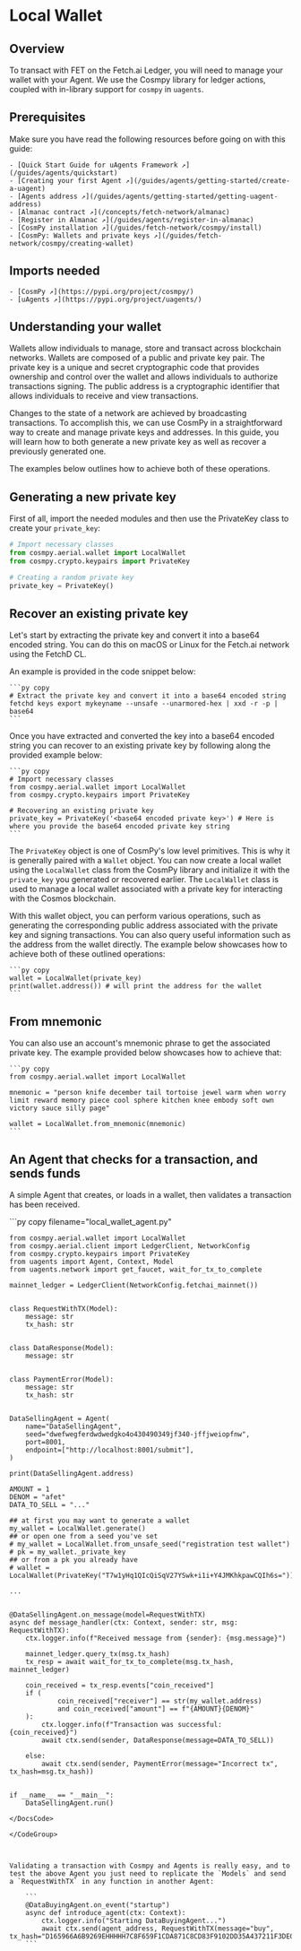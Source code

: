 
# Local Wallet

## Overview

To transact with FET on the Fetch.ai Ledger, you will need to manage your wallet with your Agent. We use the Cosmpy library for ledger actions, coupled with in-library support for `cosmpy` in `uagents`.

## Prerequisites

Make sure you have read the following resources before going on with this guide:

    - [Quick Start Guide for uAgents Framework ↗️](/guides/agents/quickstart)
    - [Creating your first Agent ↗️](/guides/agents/getting-started/create-a-uagent)
    - [Agents address ↗️](/guides/agents/getting-started/getting-uagent-address)
    - [Almanac contract ↗️](/concepts/fetch-network/almanac)
    - [Register in Almanac ↗️](/guides/agents/register-in-almanac)
    - [CosmPy installation ↗️](/guides/fetch-network/cosmpy/install)
    - [CosmPy: Wallets and private keys ↗️](/guides/fetch-network/cosmpy/creating-wallet)

## Imports needed

    - [CosmPy ↗️](https://pypi.org/project/cosmpy/)
    - [uAgents ↗️](https://pypi.org/project/uagents/)

## Understanding your wallet

Wallets allow individuals to manage, store and transact across blockchain networks. Wallets are composed of a public and private key pair. The private key is a unique and secret cryptographic code that provides ownership and control over the wallet and allows individuals to authorize transactions signing. The public address is a cryptographic identifier that allows individuals to receive and view transactions.

Changes to the state of a network are achieved by broadcasting transactions. To accomplish this, we can use CosmPy in a straightforward way to create and manage private keys and addresses. In this guide, you will learn how to both generate a new private key as well as recover a previously generated one.

The examples below outlines how to achieve both of these operations.

## Generating a new private key

First of all, import the needed modules and then use the PrivateKey class to create your `private_key`:

```python copy
# Import necessary classes
from cosmpy.aerial.wallet import LocalWallet
from cosmpy.crypto.keypairs import PrivateKey

# Creating a random private key
private_key = PrivateKey()
```

## Recover an existing private key

Let's start by extracting the private key and convert it into a base64 encoded string. You can do this on macOS or Linux for the Fetch.ai network using the FetchD CL.

An example is provided in the code snippet below:

    ```py copy
    # Extract the private key and convert it into a base64 encoded string
    fetchd keys export mykeyname --unsafe --unarmored-hex | xxd -r -p | base64
    ```

Once you have extracted and converted the key into a base64 encoded string you can recover to an existing private key by following along the provided example below:

    ```py copy
    # Import necessary classes
    from cosmpy.aerial.wallet import LocalWallet
    from cosmpy.crypto.keypairs import PrivateKey

    # Recovering an existing private key
    private_key = PrivateKey('<base64 encoded private key>') # Here is where you provide the base64 encoded private key string
    ```

The `PrivateKey` object is one of CosmPy's low level primitives. This is why it is generally paired with a `Wallet` object. You can now create a local wallet using the `LocalWallet` class from the CosmPy library and initialize it with the `private_key` you generated or recovered earlier. The `LocalWallet` class is used to manage a local wallet associated with a private key for interacting with the Cosmos blockchain.

With this wallet object, you can perform various operations, such as generating the corresponding public address associated with the private key and signing transactions. You can also query useful information such as the address from the wallet directly. The example below showcases how to achieve both of these outlined operations:

    ```py copy
    wallet = LocalWallet(private_key)
    print(wallet.address()) # will print the address for the wallet
    ```

## From mnemonic

You can also use an account's mnemonic phrase to get the associated private key. The example provided below showcases how to achieve that:

    ```py copy
    from cosmpy.aerial.wallet import LocalWallet

    mnemonic = "person knife december tail tortoise jewel warm when worry limit reward memory piece cool sphere kitchen knee embody soft own victory sauce silly page"

    wallet = LocalWallet.from_mnemonic(mnemonic)
    ```

## An Agent that checks for a transaction, and sends funds

A simple Agent that creates, or loads in a wallet, then validates a transaction has been received.

<GithubCodeSegment digest="d5cadbc2e2bbf700267f9a82c1013b79">
    <CodeSegment
        path="https://github.com/fetchai/uAgent-Examples/blob/main/5-documentation/guides/agents/advanced/localwallet/local_wallet_agent.py"
        lineStart={1}
        lineEnd={68}
        hosted={true}
    />
</GithubCodeSegment>
<CodeGroup dynamic hasCopy isLocalHostedFile digest='d5cadbc2e2bbf700267f9a82c1013b79'>

<DocsCode local={true}>
	```py copy filename="local_wallet_agent.py"

	from cosmpy.aerial.wallet import LocalWallet
	from cosmpy.aerial.client import LedgerClient, NetworkConfig
	from cosmpy.crypto.keypairs import PrivateKey
	from uagents import Agent, Context, Model
	from uagents.network import get_faucet, wait_for_tx_to_complete
	
	mainnet_ledger = LedgerClient(NetworkConfig.fetchai_mainnet())
	
	
	class RequestWithTX(Model):
	    message: str
	    tx_hash: str
	
	
	class DataResponse(Model):
	    message: str
	
	
	class PaymentError(Model):
	    message: str
	    tx_hash: str
	
	
	DataSellingAgent = Agent(
	    name="DataSellingAgent",
	    seed="dwefwegferdwdwedgko4o430490349jf340-jffjweiopfnw",
	    port=8001,
	    endpoint=["http://localhost:8001/submit"],
	)
	
	print(DataSellingAgent.address)
	
	AMOUNT = 1
	DENOM = "afet"
	DATA_TO_SELL = "..."
	
	## at first you may want to generate a wallet
	my_wallet = LocalWallet.generate()
	## or open one from a seed you've set
	# my_wallet = LocalWallet.from_unsafe_seed("registration test wallet")
	# pk = my_wallet._private_key
	## or from a pk you already have
	# wallet = LocalWallet(PrivateKey("T7w1yHq1QIcQiSqV27YSwk+i1i+Y4JMKhkpawCQIh6s="))
	
	...
	
	
	@DataSellingAgent.on_message(model=RequestWithTX)
	async def message_handler(ctx: Context, sender: str, msg: RequestWithTX):
	    ctx.logger.info(f"Received message from {sender}: {msg.message}")
	
	    mainnet_ledger.query_tx(msg.tx_hash)
	    tx_resp = await wait_for_tx_to_complete(msg.tx_hash, mainnet_ledger)
	
	    coin_received = tx_resp.events["coin_received"]
	    if (
	            coin_received["receiver"] == str(my_wallet.address)
	            and coin_received["amount"] == f"{AMOUNT}{DENOM}"
	    ):
	        ctx.logger.info(f"Transaction was successful: {coin_received}")
	        await ctx.send(sender, DataResponse(message=DATA_TO_SELL))
	
	    else:
	        await ctx.send(sender, PaymentError(message="Incorrect tx", tx_hash=msg.tx_hash))
	
	
	if __name__ == "__main__":
	    DataSellingAgent.run()

```
</DocsCode>

</CodeGroup>



Validating a transaction with Cosmpy and Agents is really easy, and to test the above Agent you just need to replicate the `Models` and send a `RequestWithTX` in any function in another Agent:

    ```
    @DataBuyingAgent.on_event("startup")
    async def introduce_agent(ctx: Context):
        ctx.logger.info("Starting DataBuyingAgent...")
        await ctx.send(agent_address, RequestWithTX(message="buy",  tx_hash="D165966A6B9269EHHHHH7C8F659F1CDA871C8CD83F9102DD35A437211F3DE0CF"))
    ```
